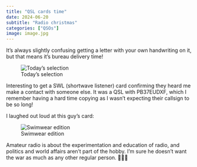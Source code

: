 ```yaml
---
title: "QSL cards time"
date: 2024-06-20
subtitle: "Radio christmas"
categories: ["QSOs"]
image: image.jpg
---
```


It’s always slightly confusing getting a letter with your own handwriting on it, but that means it’s bureau delivery time!

![Today’s selection](img_7947-1024x689.jpg)

Interesting to get a SWL (shortwave listener) card confirming they heard me make a contact with someone else. It was a QSL with PB37EUDXF, which I remember having a hard time copying as I wasn’t expecting their callsign to be so long!

I laughed out loud at this guy’s card:

![Swimwear edition](img_7945-1024x678.jpg)

Amateur radio is about the experimentation and education of radio, and politics and world affairs aren’t part of the hobby. I’m sure he doesn’t want the war as much as any other regular person. 🧑🤝🧑
